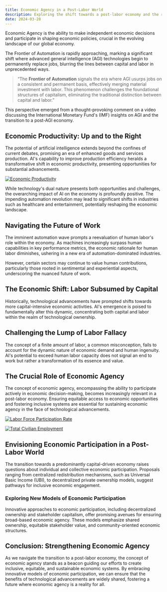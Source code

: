 ```yaml
---
title: Economic Agency in a Post-Labor World
description: Exploring the shift towards a post-labor economy and the role of economic agency
date: 2024-03-28
---
```


Economic Agency is the ability to make independent economic decisions and participate in shaping economic policies, crucial in the evolving landscape of our global economy.

The Frontier of Automation is rapidly approaching, marking a significant shift where advanced general intelligence (AGI) technologies begin to permanently replace jobs, blurring the lines between capital and labor in unprecedented ways.

> “The **Frontier of Automation** signals the era where AGI usurps jobs on a consistent and permanent basis, effectively merging material investment with labor. This phenomenon challenges the foundational structures of capitalism, eliminating the traditional distinction between capital and labor.”

This perspective emerged from a thought-provoking comment on a video discussing the International Monetary Fund's (IMF) insights on AGI and the transition to a post-AGI economy.

## Economic Productivity: Up and to the Right

The potential of artificial intelligence extends beyond the confines of current debates, promising an era of enhanced goods and services production. AI's capability to improve production efficiency heralds a transformative shift in economic productivity, presenting opportunities for substantial advancements.

<a href="https://ibb.co/Economic Productivity"><img src="https://i.ibb.co/Economic Productivity" alt="Economic Productivity" border="0"></a>

While technology's dual nature presents both opportunities and challenges, the overarching impact of AI on the economy is profoundly positive. The impending automation revolution may lead to significant shifts in industries such as healthcare and entertainment, potentially reshaping the economic landscape.

## Navigating the Future of Work

The imminent automation wave prompts a reevaluation of human labor's role within the economy. As machines increasingly surpass human capabilities in key performance metrics, the economic rationale for human labor diminishes, ushering in a new era of automation-dominated industries.

However, certain sectors may continue to value human contributions, particularly those rooted in sentimental and experiential aspects, underscoring the nuanced future of work.

## The Economic Shift: Labor Subsumed by Capital

Historically, technological advancements have prompted shifts towards more capital-intensive economic activities. AI's emergence is poised to fundamentally alter this dynamic, concentrating both capital and labor within the realm of technological ownership.

## Challenging the Lump of Labor Fallacy

The concept of a finite amount of labor, a common misconception, fails to account for the dynamic nature of economic demand and human ingenuity. AI's potential to exceed human labor capacity does not signal an end to work but rather a transformation of its essence and value.

## The Crucial Role of Economic Agency

The concept of economic agency, encompassing the ability to participate actively in economic decision-making, becomes increasingly relevant in a post-labor economy. Ensuring equitable access to economic opportunities and fostering inclusive systems are essential for sustaining economic agency in the face of technological advancements.

<a href="https://ibb.co/Labor Force Participation Rate"><img src="https://i.ibb.co/Labor Force Participation Rate" alt="Labor Force Participation Rate" border="0"></a>

<a href="https://ibb.co/Total Civilian Employment"><img src="https://i.ibb.co/Total Civilian Employment" alt="Total Civilian Employment" border="0"></a>

## Envisioning Economic Participation in a Post-Labor World

The transition towards a predominantly capital-driven economy raises questions about individual and collective economic participation. Proposals ranging from centralized redistribution mechanisms, such as Universal Basic Income (UBI), to decentralized private ownership models, suggest pathways for inclusive economic engagement.

### Exploring New Models of Economic Participation

Innovative approaches to economic participation, including decentralized ownership and stakeholder capitalism, offer promising avenues for ensuring broad-based economic agency. These models emphasize shared ownership, equitable stakeholder value, and community-oriented economic structures.

## Conclusion: Strengthening Economic Agency

As we navigate the transition to a post-labor economy, the concept of economic agency stands as a beacon guiding our efforts to create inclusive, equitable, and sustainable economic systems. By embracing innovative models of economic participation, we can ensure that the benefits of technological advancements are widely shared, fostering a future where economic agency is a reality for all.
